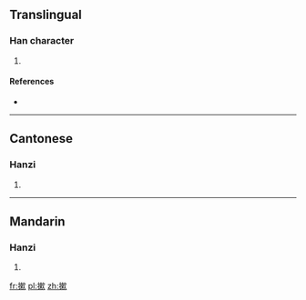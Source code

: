 ==Translingual==

===Han character===
{{Han char|rn=64|rad=手|as=11|sn=14|four=|canj=手木中人 (QDLO)}}

# {{defn|Han|sort=手11}}

====References====
* {{Han ref|kx=0449.300|dkj=12580|dj=0800.160|hdz=31943.020|uh=6457|ud=25687}}

----

==Cantonese==

===Hanzi===
{{yue-hanzi|jyut=}}

# {{defn|lang=yue|sort=手11}}

----

==Mandarin==

===Hanzi===
{{cmn-hanzi|pin=[[sōu]] ([[sou1]])|wg=<sup>u</sup>}}

# {{defn|lang=cmn|sort=手11}}

[[fr:摗]]
[[pl:摗]]
[[zh:摗]]